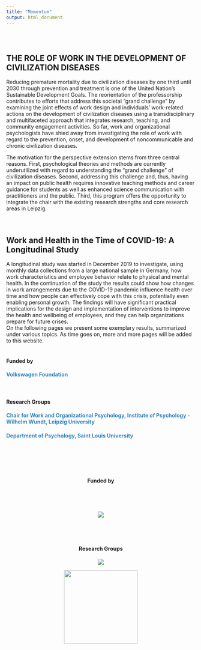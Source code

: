 ```yaml
---
title: "Momentum"
output: html_document
---
```


<style type="text/css">
  .title {
    display: none;
  }
  .main-container {
    max-width: 1175px !important;
    margin-left: auto;
    margin-right: auto;
  }

  a {
    color: #3182bd;
    background-color: transparent;
    text-decoration: none;
  }


</style>

<div class="row" style="padding-top: 30px;">
<div class="col-sm-8">

# **THE ROLE OF WORK IN THE DEVELOPMENT OF CIVILIZATION DISEASES**

Reducing premature mortality due to civilization diseases by one third until 2030 through prevention and treatment is one of the United Nation's Sustainable Development Goals. The reorientation of the professorship contributes to efforts that address this societal "grand challenge" by examining the joint effects of work design and individuals' work-related actions on the development of civilization diseases using a transdisciplinary and multifaceted approach that integrates research, teaching, and community engagement activities. So far, work and organizational psychologists have shied away from investigating the role of work with regard to the prevention, onset, and development of noncommunicable and chronic civilization diseases.  
  
The motivation for the perspective extension stems from three central reasons. First, psychological theories and methods are currently underutilized with regard to understanding the "grand challenge" of civilization diseases. Second, addressing this challenge and, thus, having an impact on public health requires innovative teaching methods and career guidance for students as well as enhanced science communication with practitioners and the public. Third, this program offers the opportunity to integrate the chair with the existing research strengths and core research areas in Leipzig.  
<br>
<br>

## **Work and Health in the Time of COVID-19: A Longitudinal Study**  

A longitudinal study was started in December 2019 to  investigate, using monthly data collections from a large national sample in Germany, how work characteristics and employee behavior relate to physical and mental health. In the continuation of the study the results could show how changes in work arrangements due to the COVID-19 pandemic influence health over time and how people can effectively cope with this crisis, potentially even enabling personal
growth. The findings will have significant practical implications for the design and implementation of interventions to improve the health and wellbeing of employees, and they can help organizations prepare for future crises.  
On the following pages we present some exemplary results, summarized under various topics. As time goes on, more and more pages will be added to this website.
<br>
<br>


#### **Funded by**
<h4> [Volkswagen Foundation](https://www.volkswagenstiftung.de/) </h4>  
<br>
<h4> **Research Groups** </h4>
<h4> [Chair for Work and Organizational Psychology, Institute of Psychology - Wilhelm Wundt, Leipzig University](https://www.lw.uni-leipzig.de/aopsych)  </h4>  
<h4> [Department of Psychology, Saint Louis University](https://www.slu.edu/arts-and-sciences/psychology/) </h4>   
<br>
</div>


<div class="col-sm-4" style="text-align: center;">
&nbsp;  
&nbsp;  
<h4>Funded by</h4>  


<a href = "https://www.volkswagenstiftung.de/">
<img src="images/VWST_RGB_150.gif"  style="vertical-align:middle;margin:55px 55px" >

</a>

<h4>Research Groups</h4>
<a href = "https://www.lw.uni-leipzig.de/aopsych">
<img src="images/logo1.png" >
</a>


<a href = "https://www.cortrudolph.com">
<img src="images/logo2.png"  style="margin-left:auto;margin-right:auto;width:196px">

</a>
</div>
